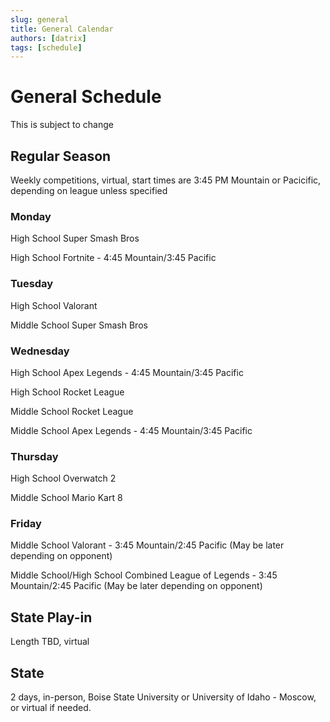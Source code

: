 ```yaml
---
slug: general
title: General Calendar
authors: [datrix]
tags: [schedule]
---
```


# General Schedule

This is subject to change

## Regular Season

Weekly competitions, virtual, start times are 3:45 PM Mountain or Pacicific, depending on league unless specified

### Monday

High School Super Smash Bros

High School Fortnite - 4:45 Mountain/3:45 Pacific

### Tuesday

High School Valorant

Middle School Super Smash Bros

### Wednesday

High School Apex Legends - 4:45 Mountain/3:45 Pacific

High School Rocket League

Middle School Rocket League

Middle School Apex Legends - 4:45 Mountain/3:45 Pacific

### Thursday

High School Overwatch 2

Middle School Mario Kart 8

### Friday

Middle School Valorant - 3:45 Mountain/2:45 Pacific (May be later depending on opponent)

Middle School/High School Combined League of Legends - 3:45 Mountain/2:45 Pacific (May be later depending on opponent)

## State Play-in

Length TBD, virtual

## State

2 days, in-person, Boise State University or University of Idaho - Moscow, or virtual if needed.
